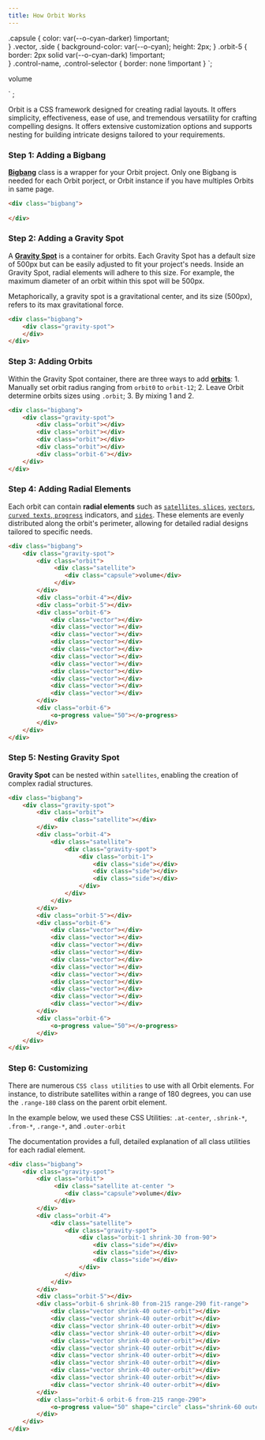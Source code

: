 ```yaml
---
title: How Orbit Works
---
```



.capsule {
    color: var(--o-cyan-darker) !important;  
}
.vector, .side {
    background-color: var(--o-cyan);
    height: 2px;
}
.orbit-5 {
    border: 2px solid var(--o-cyan-dark) !important;  
}
.control-name, .control-selector {
    border: none !important
}
`;
    <div class="gravity-spot">
        <div class="orbit">
             <div class="satellite at-center control-name ">
                <div class="capsule">volume</div>
             </div>
        </div>
        <div class="orbit-4">
            <div class="satellite control-selector">
                <div class="gravity-spot">
                    <div class="orbit-1 shrink-30 from-90 ">
                        <div class="side"></div>
                        <div class="side"></div>
                        <div class="side"></div>
                    </div>
                </div>
            </div>
        </div>
        <div class="orbit-5"></div>
        <div class="orbit-6 shrink-80 from-215 range-290 fit-range">
            <div class="vector shrink-40 outer-orbit"></div>
            <div class="vector shrink-40 outer-orbit"></div>
            <div class="vector shrink-40 outer-orbit"></div>
            <div class="vector shrink-40 outer-orbit"></div>
            <div class="vector shrink-40 outer-orbit"></div>
            <div class="vector shrink-40 outer-orbit"></div>
            <div class="vector shrink-40 outer-orbit"></div>
            <div class="vector shrink-40 outer-orbit"></div>
            <div class="vector shrink-40 outer-orbit"></div>
            <div class="vector shrink-40 outer-orbit"></div>
            <div class="vector shrink-40 outer-orbit"></div>
        </div>
        <div class="orbit-6 orbit-6 from-215 range-290">
            <o-progress value="50" shape="circle" class="shrink-60 outer-orbit"></o-progress>
        </div>
    </div>
</div>` ;

Orbit is a CSS framework designed for creating radial layouts. It offers simplicity, effectiveness, ease of use, and tremendous versatility for crafting compelling designs. It offers extensive customization options and supports nesting for building intricate designs tailored to your requirements.

### Step 1: Adding a Bigbang
**[Bigbang](/orbit-docs/elements/bigbang)** class is a wrapper for your Orbit project. Only one Bigbang is needed for each Orbit porject, or Orbit instance if you have multiples Orbits in same page. 

```html wrap
<div class="bigbang">
    
</div>
```

### Step 2: Adding a Gravity Spot
A **[Gravity Spot](/orbit-docs/elements/gravity-spot)** is a container for orbits. Each Gravity Spot has a default size of 500px but can be easily adjusted to fit your project's needs. Inside an Gravity Spot, radial elements will adhere to this size. For example, the maximum diameter of an orbit within this spot will be 500px.

Metaphorically, a gravity spot is a gravitational center, and its size (500px), refers to its max gravitational force. 

```html wrap
<div class="bigbang">
    <div class="gravity-spot">
    </div>
</div>
```

### Step 3: Adding Orbits
Within the Gravity Spot container, there are three ways to add **[orbits](/orbit-docs/elements/orbit)**: 1. Manually set orbit radius ranging from `orbit0` to `orbit-12`; 2. Leave Orbit determine orbits sizes using `.orbit`; 3. By mixing 1 and 2.


```html wrap
<div class="bigbang">
    <div class="gravity-spot">
        <div class="orbit"></div>
        <div class="orbit"></div>
        <div class="orbit"></div>
        <div class="orbit"></div>
        <div class="orbit-6"></div>
    </div>
</div>
```

### Step 4: Adding Radial Elements
Each orbit can contain **radial elements** such as [`satellites`](/orbit-docs/elements/satellite),[ `slices`](/orbit-docs/elements/slice), [`vectors`](/orbit-docs/elements/vector), [`curved texts`](/orbit-docs/elements/text),[ `progress`](/orbit-docs/elements/progress) indicators, and [`sides`](/orbit-docs/elements/side). These elements are evenly distributed along the orbit's perimeter, allowing for detailed radial designs tailored to specific needs.

```html wrap
<div class="bigbang">
    <div class="gravity-spot">
        <div class="orbit">
             <div class="satellite">
                <div class="capsule">volume</div>
             </div>
        </div>
        <div class="orbit-4"></div>
        <div class="orbit-5"></div>
        <div class="orbit-6">
            <div class="vector"></div>
            <div class="vector"></div>
            <div class="vector"></div>
            <div class="vector"></div>
            <div class="vector"></div>
            <div class="vector"></div>
            <div class="vector"></div>
            <div class="vector"></div>
            <div class="vector"></div>
            <div class="vector"></div>
            <div class="vector"></div>
        </div>
        <div class="orbit-6">
            <o-progress value="50"></o-progress>
        </div>
    </div>
</div>
```

### Step 5: Nesting Gravity Spot
**Gravity Spot** can be nested within `satellites`, enabling the creation of complex radial structures.

```html wrap
<div class="bigbang">
    <div class="gravity-spot">
        <div class="orbit">
             <div class="satellite"></div>
        </div>
        <div class="orbit-4">
            <div class="satellite">
                <div class="gravity-spot">
                    <div class="orbit-1">
                        <div class="side"></div>
                        <div class="side"></div>
                        <div class="side"></div>
                    </div>
                </div>
            </div>
        </div>
        <div class="orbit-5"></div>
        <div class="orbit-6">
            <div class="vector"></div>
            <div class="vector"></div>
            <div class="vector"></div>
            <div class="vector"></div>
            <div class="vector"></div>
            <div class="vector"></div>
            <div class="vector"></div>
            <div class="vector"></div>
            <div class="vector"></div>
            <div class="vector"></div>
            <div class="vector"></div>
        </div>
        <div class="orbit-6">
            <o-progress value="50"></o-progress>
        </div>
    </div>
</div>
```


### Step 6: Customizing
There are numerous `CSS class utilities` to use with all Orbit elements. For instance, to distribute satellites within a range of 180 degrees, you can use the `.range-180` class on the parent orbit element. 

In the example below, we used these CSS Utilities: `.at-center`, `.shrink-*`, `.from-*`, `.range-*`, and `.outer-orbit`

The documentation provides a full, detailed explanation of all class utilities for each radial element.



<ZumerPlay hideCode htmlCode={knobHTML}  cssCode={knobCSS} />


```html wrap
<div class="bigbang">
    <div class="gravity-spot">
        <div class="orbit">
             <div class="satellite at-center ">
                <div class="capsule">volume</div>
             </div>
        </div>
        <div class="orbit-4">
            <div class="satellite">
                <div class="gravity-spot">
                    <div class="orbit-1 shrink-30 from-90">
                        <div class="side"></div>
                        <div class="side"></div>
                        <div class="side"></div>
                    </div>
                </div>
            </div>
        </div>
        <div class="orbit-5"></div>
        <div class="orbit-6 shrink-80 from-215 range-290 fit-range">
            <div class="vector shrink-40 outer-orbit"></div>
            <div class="vector shrink-40 outer-orbit"></div>
            <div class="vector shrink-40 outer-orbit"></div>
            <div class="vector shrink-40 outer-orbit"></div>
            <div class="vector shrink-40 outer-orbit"></div>
            <div class="vector shrink-40 outer-orbit"></div>
            <div class="vector shrink-40 outer-orbit"></div>
            <div class="vector shrink-40 outer-orbit"></div>
            <div class="vector shrink-40 outer-orbit"></div>
            <div class="vector shrink-40 outer-orbit"></div>
            <div class="vector shrink-40 outer-orbit"></div>
        </div>
        <div class="orbit-6 orbit-6 from-215 range-290">
            <o-progress value="50" shape="circle" class="shrink-60 outer-orbit"></o-progress>
        </div>
    </div>
</div>
```


